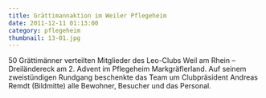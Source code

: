 ```yaml
---
title: Grättimannaktion im Weiler Pflegeheim
date: 2011-12-11 01:13:00
category: pflegeheim
thumbnail: 13-01.jpg
---
```


50 Grättimänner verteilten Mitglieder des Leo-Clubs Weil am Rhein – Dreiländereck am 2. Advent im Pflegeheim Markgräflerland. Auf seinem zweistündigen Rundgang beschenkte das Team um Clubpräsident Andreas Remdt (Bildmitte) alle Bewohner, Besucher und das Personal.
